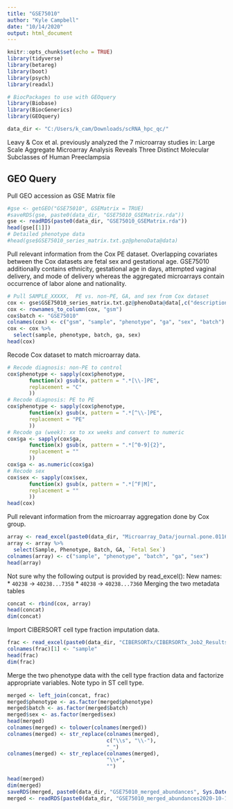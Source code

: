 ```yaml
---
title: "GSE75010"
author: "Kyle Campbell"
date: "10/14/2020"
output: html_document
---
```


```r
knitr::opts_chunk$set(echo = TRUE)
library(tidyverse)
library(betareg)
library(boot)
library(psych)
library(readxl)

# BiocPackages to use with GEOquery
library(Biobase)
library(BiocGenerics)
library(GEOquery)

data_dir <- "C:/Users/k_cam/Downloads/scRNA_hpc_qc/"
```
Leavy & Cox et al. previously analyzed the 7 microarray studies in:
Large Scale Aggregate Microarray Analysis Reveals Three Distinct Molecular Subclasses of Human Preeclampsia

## GEO Query
Pull GEO accession as GSE Matrix file
```r
#gse <- getGEO("GSE75010", GSEMatrix = TRUE)
#saveRDS(gse, paste0(data_dir, "GSE75010_GSEMatrix.rda"))
gse <- readRDS(paste0(data_dir, "GSE75010_GSEMatrix.rda"))
head(gse[[1]])
# Detailed phenotype data
#head(gse$GSE75010_series_matrix.txt.gz@phenoData@data)
```
Pull relevant information from the Cox PE dataset. Overlapping covariates between the Cox datasets are fetal sex and gestational age. GSE75010 additionally contains ethnicity, gestational age in days, attempted vaginal delivery, and mode of delivery whereas the aggregated microarrays contain occurrence of labor alone and nationality.
```r
# Pull SAMPLE_XXXXX,  PE vs. non-PE, GA, and sex from Cox dataset
cox <- gse$GSE75010_series_matrix.txt.gz@phenoData@data[,c("description", "characteristics_ch1", "characteristics_ch1.18", "characteristics_ch1.20")]
cox <- rownames_to_column(cox, "gsm")
cox$batch <- "GSE75010"
colnames(cox) <- c("gsm", "sample", "phenotype", "ga", "sex", "batch")
cox <- cox %>%
  select(sample, phenotype, batch, ga, sex)
head(cox)
```
Recode Cox dataset to match microarray data.
```r
# Recode diagnosis: non-PE to control
cox$phenotype <- sapply(cox$phenotype,
       function(x) gsub(x, pattern = ".*[\\-]PE",
       replacement = "C"
       ))
# Recode diagnosis: PE to PE
cox$phenotype <- sapply(cox$phenotype,
       function(x) gsub(x, pattern = ".*[^\\-]PE",
       replacement = "PE"
       ))
# Recode ga (week): xx to xx weeks and convert to numeric
cox$ga <- sapply(cox$ga,
       function(x) gsub(x, pattern = ".*[^0-9]{2}",
       replacement = ""
       ))
cox$ga <- as.numeric(cox$ga)
# Recode sex
cox$sex <- sapply(cox$sex,
       function(x) gsub(x, pattern = ".*[^F|M]",
       replacement = ""
       ))
head(cox)
```
Pull relevant information from the microarray aggregation done by Cox group.
```r
array <- read_excel(paste0(data_dir, "Microarray_Data/journal.pone.0116508.s014.xlsx"), col_names = TRUE)
array <- array %>%
  select(Sample, Phenotype, Batch, GA, `Fetal Sex`)
colnames(array) <- c("sample", "phenotype", "batch", "ga", "sex")
head(array)
```
Not sure why the following output is provided by read_excel():
New names:
* `40238` -> `40238...7358`
* `40238` -> `40238...7360`
Merging the two metadata tables
```r
concat <- rbind(cox, array)
head(concat)
dim(concat)
```
Import CIBERSORT cell type fraction imputation data.
```r
frac <- read_excel(paste0(data_dir, "CIBERSORTx/CIBERSORTx_Job2_Results.xlsx"))
colnames(frac)[1] <- "sample"
head(frac)
dim(frac)
```
Merge the two phenotype data with the cell type fraction data and factorize appropriate variables. Note typo in ST cell type.
```r
merged <- left_join(concat, frac)
merged$phenotype <- as.factor(merged$phenotype)
merged$batch <- as.factor(merged$batch)
merged$sex <- as.factor(merged$sex)
head(merged)
colnames(merged) <- tolower(colnames(merged))
colnames(merged) <- str_replace(colnames(merged),
                                c("\\s", "\\-"),
                                "_")
colnames(merged) <- str_replace(colnames(merged),
                                "\\+",
                                "")

head(merged)
dim(merged)
saveRDS(merged, paste0(data_dir, "GSE75010_merged_abundances", Sys.Date(), ".rda"))
merged <- readRDS(paste0(data_dir, "GSE75010_merged_abundances2020-10-16.rda"))
```